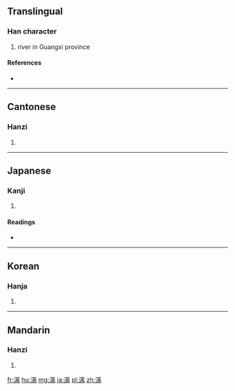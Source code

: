 {{also|灕}}
==Translingual==

===Han character===
{{Han char|rn=85|rad=水|as=10|sn=13|four=3012<sub>7</sub>|canj=水卜山月 (EYUB)}}

# river in Guangxi province

====References====
* {{Han ref|kx=0645.200|dkj=18127|dj=1054.110|hdz=31705.030|uh=6F13|ud=28435|bh=BA76|bd=47734}}

----

==Cantonese==

===Hanzi===
{{yue-hanzi|jyut=|y=lei4|tra=灕}}

# {{defn|lang=yue|sort=水10}}

----

==Japanese==

===Kanji===
{{ja-kanji|grade=|rs=水10}}

# {{defn|lang=ja|sort=水10}}

====Readings====
* {{ja-readings|on=[[り]] (ri)|kun=[[うすい]] (usui)}}

----

==Korean==

===Hanja===
{{ko-hanja|hangeul=[[리]]>[[이]]|eumhun=|rv=ri>i|mr=ri>i|y=li>i}}

# {{defn|lang=ko|sort=水10}}

----

==Mandarin==

===Hanzi===
{{cmn-hanzi|tra=灕|pin=[[lí]] ([[li2]])|wg=li<sup>2</sup>}}

# {{defn|lang=cmn|sort=水10}}

[[fr:漓]]
[[hu:漓]]
[[mg:漓]]
[[ja:漓]]
[[pl:漓]]
[[zh:漓]]